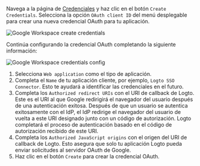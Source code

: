 Navega a la página de [Credenciales](https://console.cloud.google.com/apis/credentials) y haz clic en el botón `Create Credentials`. Selecciona la opción `OAuth client ID` del menú desplegable para crear una nueva credencial OAuth para tu aplicación.

<img
  src="/img/assets/google_workspace_create_credentials.webp"
  alt="Google Workspace create credentials"
/>

Continúa configurando la credencial OAuth completando la siguiente información:

<img
  src="/img/assets/google_workspace_credentials_config.webp"
  alt="Google Workspace credentials config"
/>

1. Selecciona `Web application` como el tipo de aplicación.
2. Completa el `Name` de tu aplicación cliente, por ejemplo, `Logto SSO Connector`. Esto te ayudará a identificar las credenciales en el futuro.
3. Completa los `Authorized redirect URIs` con el URI de callback de Logto. Este es el URI al que Google redirigirá el navegador del usuario después de una autenticación exitosa. Después de que un usuario se autentica exitosamente con el IdP, el IdP redirige el navegador del usuario de vuelta a este URI designado junto con un código de autorización. Logto completará el proceso de autenticación basado en el código de autorización recibido de este URI.
4. Completa los `Authorized JavaScript origins` con el origen del URI de callback de Logto. Esto asegura que solo tu aplicación Logto pueda enviar solicitudes al servidor OAuth de Google.
5. Haz clic en el botón `Create` para crear la credencial OAuth.
